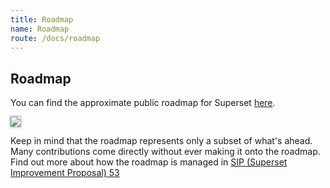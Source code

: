 ```yaml
---
title: Roadmap
name: Roadmap
route: /docs/roadmap
---
```


## Roadmap

You can find the approximate public roadmap for Superset [here](https://github.com/apache-superset/superset-roadmap/projects/1).

<a href="https://github.com/apache-superset/superset-roadmap/projects/1">
<img src="/images/roadmap.png" style="max-width:100%; box-shadow: rgb(170, 170, 170) 0px 0px 3px 1px" />
</a>

Keep in mind that the roadmap represents only a subset of what's
ahead. Many contributions come directly without ever making it onto the roadmap.
Find out more about how the roadmap is managed in
[SIP (Superset Improvement Proposal) 53](https://github.com/apache/superset/issues/10894)
